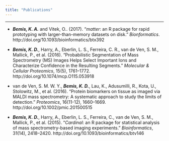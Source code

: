 ```yaml
---
title: "Publications"
---
```


***

- **_Bemis, K. A._** and Vitek, O.. (2017). "_matter_: an R package for rapid prototyping with larger-than-memory datasets on disk." _Bionformatics_. http://doi.org/10.1093/bioinformatics/btx392

- **_Bemis, K. D._**, Harry, A., Eberlin, L. S., Ferreira, C. R., van de Ven, S. M., Mallick, P., et al. (2016). "Probabilistic Segmentation of Mass Spectrometry (MS) Images Helps Select Important Ions and Characterize Confidence in the Resulting Segments." _Molecular & Cellular Proteomics_, 15(5), 1761–1772. http://doi.org/10.1074/mcp.O115.053918

- van de Ven, S. M. W. Y., **_Bemis, K. D._**, Lau, K., Adusumilli, R., Kota, U., Stolowitz, M., et al. (2016). "Protein biomarkers on tissue as imaged via MALDI mass spectrometry: A systematic approach to study the limits of detection." _Proteomics_, 16(11-12), 1660–1669. http://doi.org/10.1002/pmic.201500515

- **_Bemis, K. D._**, Harry, A., Eberlin, L. S., Ferreira, C., van de Ven, S. M., Mallick, P., et al. (2015). "_Cardinal_: an R package for statistical analysis of mass spectrometry-based imaging experiments." _Bioinformatics_, 31(14), 2418–2420. http://doi.org/10.1093/bioinformatics/btv146
